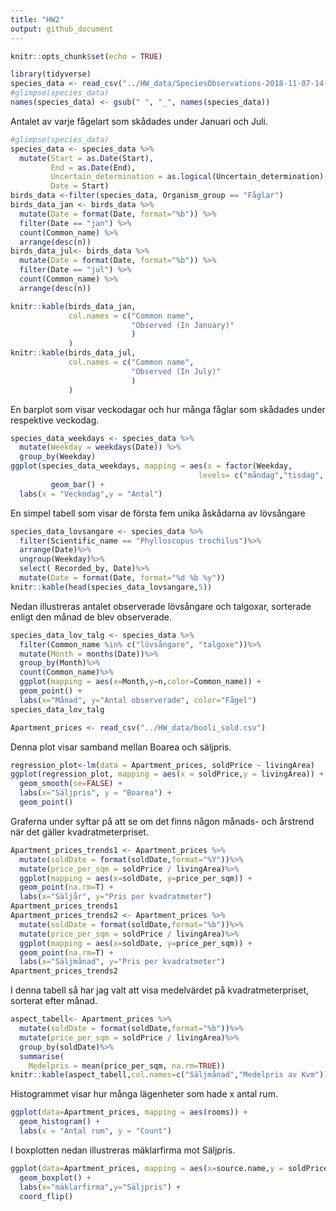 ---
title: "HW2"
output: github_document
---

```{r setup, include=FALSE}
knitr::opts_chunk$set(echo = TRUE)
```

```{r,echo=FALSE,warning=FALSE,message=FALSE}
library(tidyverse)
species_data <- read_csv("../HW_data/SpeciesObservations-2018-11-07-14-23-54.csv")
#glimpse(species_data)
names(species_data) <- gsub(" ", "_", names(species_data))
```


Antalet av varje fågelart som skådades under Januari och Juli.


```{r,echo=FALSE, message=FALSE,warning=FALSE}
#glimpse(species_data)
species_data <- species_data %>%
  mutate(Start = as.Date(Start),
         End = as.Date(End),
         Uncertain_determination = as.logical(Uncertain_determination), 
         Date = Start)
birds_data <-filter(species_data, Organism_group == "Fåglar")
birds_data_jan <- birds_data %>%
  mutate(Date = format(Date, format="%b")) %>%
  filter(Date == "jan") %>%
  count(Common_name) %>%
  arrange(desc(n))
birds_data_jul<- birds_data %>%
  mutate(Date = format(Date, format="%b")) %>%
  filter(Date == "jul") %>%
  count(Common_name) %>%
  arrange(desc(n))

knitr::kable(birds_data_jan,
             col.names = c("Common name",
                           "Observed (In January)"
                           )
             )
knitr::kable(birds_data_jul,
             col.names = c("Common name",
                           "Observed (In July)"
                           )
             )

```

En barplot som visar veckodagar och hur många fåglar som skådades under respektive veckodag.


```{r,echo=FALSE}
species_data_weekdays <- species_data %>%
  mutate(Weekday = weekdays(Date)) %>%
  group_by(Weekday)
ggplot(species_data_weekdays, mapping = aes(x = factor(Weekday,
                                          levels= c("måndag","tisdag", "onsdag", "torsdag", "fredag", "lördag", "söndag")))) +
         geom_bar() +
  labs(x = "Veckodag",y = "Antal")
```


En simpel tabell som visar de första fem unika åskådarna av lövsångare


```{r,echo=FALSE}
species_data_lovsangare <- species_data %>%
  filter(Scientific_name == "Phylloscopus trochilus")%>%
  arrange(Date)%>%
  ungroup(Weekday)%>%
  select( Recorded_by, Date)%>%
  mutate(Date = format(Date, format="%d %b %y"))
knitr::kable(head(species_data_lovsangare,5))


```


Nedan illustreras antalet observerade lövsångare och talgoxar, sorterade enligt den månad de blev observerade.

```{r,echo=FALSE}
species_data_lov_talg <- species_data %>%
  filter(Common_name %in% c("lövsångare", "talgoxe"))%>%
  mutate(Month = months(Date))%>%
  group_by(Month)%>%
  count(Common_name)%>%
  ggplot(mapping = aes(x=Month,y=n,color=Common_name)) + 
  geom_point() +
  labs(x="Månad", y="Antal observerade", color="Fågel")
species_data_lov_talg 
```


```{r,echo=FALSE,message=FALSE,warning=FALSE}
Apartment_prices <- read_csv("../HW_data/booli_sold.csv")
```

Denna plot visar samband mellan Boarea och säljpris.


```{r,echo=FALSE,warning=FALSE,message=FALSE}
regression_plot<-lm(data = Apartment_prices, soldPrice ~ livingArea)
ggplot(regression_plot, mapping = aes(x = soldPrice,y = livingArea)) +
  geom_smooth(se=FALSE) +
  labs(x="Säljpris", y = "Boarea") + 
  geom_point()
```

Graferna under syftar på att se om det finns någon månads- och årstrend när det gäller kvadratmeterpriset.

```{r,echo=FALSE}
Apartment_prices_trends1 <- Apartment_prices %>%
  mutate(soldDate = format(soldDate,format="%Y"))%>%
  mutate(price_per_sqm = soldPrice / livingArea)%>%
  ggplot(mapping = aes(x=soldDate, y=price_per_sqm)) + 
  geom_point(na.rm=T) +
  labs(x="Säljår", y="Pris per kvadratmeter")
Apartment_prices_trends1
Apartment_prices_trends2 <- Apartment_prices %>%
  mutate(soldDate = format(soldDate,format="%b"))%>%
  mutate(price_per_sqm = soldPrice / livingArea)%>%
  ggplot(mapping = aes(x=soldDate, y=price_per_sqm)) + 
  geom_point(na.rm=T) +
  labs(x="Säljmånad", y="Pris per kvadratmeter")
Apartment_prices_trends2
```

I denna tabell så har jag valt att visa medelvärdet på kvadratmeterpriset, sorterat efter månad.


```{r,echo=FALSE}
aspect_tabell<- Apartment_prices %>%
  mutate(soldDate = format(soldDate,format="%b"))%>%
  mutate(price_per_sqm = soldPrice / livingArea)%>%
  group_by(soldDate)%>%
  summarise(
    Medelpris = mean(price_per_sqm, na.rm=TRUE))
knitr::kable(aspect_tabell,col.names=c("Säljmånad","Medelpris av Kvm"))
```


Histogrammet visar hur många lägenheter som hade x antal rum.

```{r,echo=FALSE,warning=FALSE,message=FALSE}
ggplot(data=Apartment_prices, mapping = aes(rooms)) + 
  geom_histogram() +
  labs(x = "Antal rum", y = "Count")
```


I boxplotten nedan illustreras mäklarfirma mot Säljpris.


```{r,echo=FALSE,warning=FALSE}
ggplot(data=Apartment_prices, mapping = aes(x=source.name,y = soldPrice)) +
  geom_boxplot() +
  labs(x="mäklarfirma",y="Säljpris") +
  coord_flip()
```

